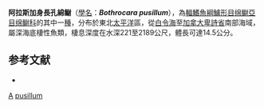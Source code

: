 {{Speciesbox
| taxon = Bothrocara pusillum
| status = NE
| status_system = IUCN3.1
| binomial_authority = [[Bean|Bean]], 1890
| synonyms = *''Bothrocara pusilla''<br /><small>Bean, 1890</small>
*''Maynea pusilla''<br /><small>Bean, 1890</small>
}}

'''阿拉斯加身長孔綿鳚'''（[[學名|學名]]：'''''Bothrocara pusillum'''''），為[[輻鰭魚綱|輻鰭魚綱]][[鱸形目|鱸形目]][[绵鳚亞目|绵鳚亞目]][[绵鳚科|绵鳚科]]的其中一[[種|種]]，分布於東北[[太平洋|太平洋]]區，從[[白令海|白令海]]至[[加拿大|加拿大]][[卑詩省|卑詩省]]南部海域，屬深海底棲性魚類，棲息深度在水深221至2189公尺，體長可達14.5公分。

==参考文献==
*{{FishBase_species|genus=Bothrocara|species=pusillum|year=2011|month=12}}

{{鱸形目小作品}}

{{taxonbar}}
[[Category:_1890年描述的鱼类|A]]
[[Category:長身長孔綿鳚属|pusillum]]